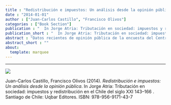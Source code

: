```yaml
---
title : "Redistribución e impuestos: Un análisis desde la opinión pública"
date : "2014-01-01"
author : ["Juan-Carlos Castillo", "Francisco Olivos"]
categories : ["Book Section"]
publication : "  In Jorge Atria: Tributación en sociedad: impuestos y redistribución en el Chile del siglo XXI 143--166 . Santiago de Chile: Uqbar Editores. ISBN: 978-956-9171-43-7"
publication_short : "  In Jorge Atria: Tributación en sociedad: impuestos y redistribución en el Chile del siglo XXI 143--166 . Santiago de Chile: Uqbar Editores. ISBN: 978-956-9171-43-7"
abstract : "Datos recientes de opinión pública de la encuesta del Centro de Estudios Públicos ( CEP ) de octubre-septiembre 2013 señalan que un 63% de la pobla- ción nacional estaría a favor de una reforma tributaria, mientras en junio de 2014 este porcentaje cae a un 40% (Plaza Pública – CADEM ). Más allá de anali- zar las diferencias en los promedios de aprobación, el objetivo de este artículo es explorar qué variables individuales y contextuales se asocian a una mayor o menor aprobación de mayores impuestos, y también a la percepción de la pro- porción de impuestos que pagan los más ricos. En este contexto existen escasos antecedentes a nivel nacional, salvo por la evidencia que las preferencias hacia la redistribución vía impuestos están escasamente explicadas por la identificación con partidos políticos, pero sí mediante la identificación ideológica con el eje izquierda-derecha (Castillo, Madero-Cabib, & Salamovich, 2013). Un primer paso para avanzar en el análisis desde la perspectiva de la justicia distributiva en las actitudes hacia los impuestos, consiste en la distinción analítica entre los conceptos de (des)igualdad y justicia. Desde el discurso público ambos términos se utilizan muchas veces como equivalentes, lo cual lleva a asumir que la desigualdad es necesariamente injusta. Tal asociación entre igualdad y justicia es clave en la filosofía política, que se aboca a la discusión normativa respecto de los principios que deberían operar en una sociedad para que la distribución resultante pueda ser calificada como justa. Ya que la igualdad absoluta no se asume como principio de justicia, sino una igualdad proporcional o relativa, la pregunta que se abre es sobre qué tipo de desigualdad puede ser considerada justa (Krebs, 2000). De la misma manera, la aproximación empírica a la justicia distributiva no asume que para las personas igualdad y justicia son lo mismo, sino que justamente se trata de preguntar a las personas qué es lo que piensan de la igualdad, cuánta desigualdad perciben en la sociedad y qué nivel de igualdad/desigualdad es considerada justa. Desde esta perspectiva, en el presente trabajo se analizarán una serie de indicadores de opinión pública en el tema particular de impuestos y redistribución en Chile, y también en comparación internacional. Para ello, se utilizarán datos de la encuesta del International Social Survey Programme 2009, que es el estudio comparativo internacional más especializado en temas de opiniones respecto a la desigualdad económica. Además, para el caso chileno se pondrá el foco en la comparación con la versión anterior de esta encuesta –el año 1999–, con el objetivo de analizar el cambio en percepciones y creencias en un lapso de diez años."
abstract_short : ""
about:
  template: marquee
---
```

---
![](https://images-na.ssl-images-amazon.com/images/I/51wuuYWFMbL._SX345_BO1,204,203,200_.jpg)


::: {.callout-note title="How to cite this work"}

Juan-Carlos Castillo, Francisco Olivos (2014). *Redistribución e impuestos: Un análisis desde la opinión pública*.   In Jorge Atria: Tributación en sociedad: impuestos y redistribución en el Chile del siglo XXI 143--166 . Santiago de Chile: Uqbar Editores. ISBN: 978-956-9171-43-7

:::

